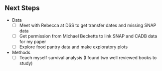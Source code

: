 ## Next Steps {-}

- Data
    + [ ] Meet with Rebecca at DSS to get transfer dates and missing SNAP data
    + [ ] Get permission from Michael Becketts to link SNAP and CADB data for my paper
    + [ ] Explore food pantry data and make exploratory plots
- Methods
    + [ ] Teach myself survival analysis (I found two well reviewed books to study)